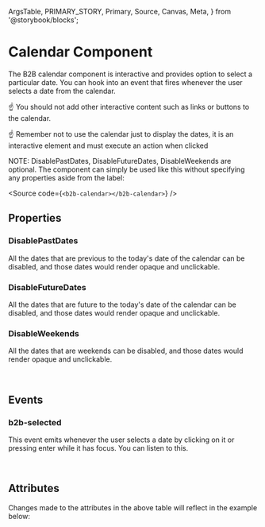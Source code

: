   ArgsTable,
  PRIMARY_STORY,
  Primary,
  Source,
  Canvas,
  Meta,
} from '@storybook/blocks';

<Meta of={CalendarStories} />

# Calendar Component

<Canvas of={CalendarStories.Default} />

The B2B calendar component is interactive and provides option to select a particular date. You can hook into an event
that fires whenever the user selects a date from the calendar.

☝️ You should not add other interactive content such as links or buttons to the calendar.

☝️ Remember not to use the calendar just to display the dates, it is an interactive element and must execute an action when
clicked

NOTE: DisablePastDates, DisableFutureDates, DisableWeekends are optional. The component can simply be used like this without specifying any properties aside from the label:

<Source code={`<b2b-calendar></b2b-calendar>`} />

## Properties

### DisablePastDates

All the dates that are previous to the today's date of the calendar can be disabled, and those dates would render opaque and unclickable.

<Canvas of={CalendarStories.DisablePastDates} />

### DisableFutureDates

All the dates that are future to the today's date of the calendar can be disabled, and those dates would render opaque and unclickable.

<Canvas of={CalendarStories.DisableFutureDates} />

### DisableWeekends

All the dates that are weekends can be disabled, and those dates would render opaque and unclickable.

<Canvas of={CalendarStories.DisableWeekends} />

<br />

## Events

### b2b-selected

This event emits whenever the user selects a date by clicking on it or pressing enter while it has focus. You can
listen to this.

<br />

## Attributes

<ArgsTable story={PRIMARY_STORY} />
Changes made to the attributes in the above table will reflect in the example below:
<Primary />
